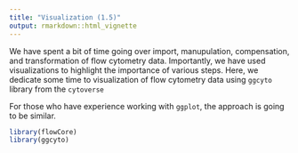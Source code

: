 ```yaml
---
title: "Visualization (1.5)"
output: rmarkdown::html_vignette
---
```


We have spent a bit of time going over import, manupulation, compensation, and transformation of flow cytometry data. Importantly, we have used visualizations to highlight the importance of various steps. Here, we dedicate some time to visualization of flow cytometry data using `ggcyto` library from the `cytoverse`

For those who have experience working with `ggplot`, the approach is going to be similar.

```r
library(flowCore)
library(ggcyto)
```



